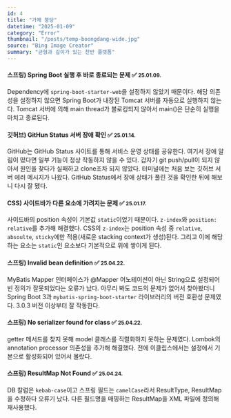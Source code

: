 ```yaml
---
id: 4
title: "가제 붕당"
datetime: "2025-01-09"
category: "Error"
thumbnail: "/posts/temp-boongdang-wide.jpg"
source: "Bing Image Creator"
summary: "균형과 깊이가 있는 찬반 플랫폼"
---
```


#### 스프링) Spring Boot 실행 후 바로 종료되는 문제 ✅ <small className="text-gray-500">25.01.09.</small>
Dependency에 `spring-boot-starter-web`을 설정하지 않았기 때문이다. 해당 의존성을 설정하지 않으면 Spring Boot가 내장된 Tomcat 서버를 자동으로 실행하지 않는다. Tomcat 서버에 의해 main thread가 블로킹되지 않아서 main()은 단순히 실행을 마치고 종료된다.
<br/>

#### 깃허브) GitHun Status 서버 장애 확인 ✅ <small className="text-gray-500">25.01.14.</small>
GitHub는 GitHub Status 사이트를 통해 서비스 운영 상태를 공유한다. 여기서 장애 알림이 떴다면 일부 기능이 정상 작동하지 않을 수 있다. 갑자기 git push/pull이 되지 않아서 원인을 찾다가 실패하고 clone조차 되지 않았다. 터미널에는 처음 보는 깃허브 서버 에러 메시지가 나왔다. GitHub Status에서 장애 상태가 풀린 것을 확인한 뒤에 해보니 다시 잘 됐다.
<br/>

#### CSS) 사이드바가 다른 요소에 가려지는 문제 ✅ <small className="text-gray-500">25.01.17.</small>
사이드바의 position 속성이 기본값 `static`이었기 때문이다. `z-index`와 `position: relative`를 추가해 해결했다. CSS의 `z-index`는 position 속성 중 `relative`, `absoulte`, `sticky`에만 적용(새로운 stacking context가 생성)된다. 그리고 이에 해당하는 요소는 `static`인 요소보다 기본적으로 위에 쌓이게 된다.
<br/>

#### 스프링) Invalid bean definition ✅ <small className="text-gray-500">25.04.22.</small>
MyBatis Mapper 인터페이스가 @Mapper 어노테이션이 아닌 String으로 설정되어 빈 정의가 잘못되었다는 오류가 났다. 아무리 봐도 코드의 문제가 없어서 찾아봤더니 Spring Boot 3과 `mybatis-spring-boot-starter` 라이브러리의 버전 호환성 문제였다. 3.0.3 버전 이상부터 잘 작동한다.
<br/>

#### 스프링) No serializer found for class ✅ <small className="text-gray-500">25.04.22.</small>
getter 메서드를 찾지 못해 model 클래스를 직렬화하지 못하는 문제였다. Lombok의 annotation processor 의존성을 추가해 해결했다. 전에 이클립스에서는 설정에서 기본으로 활성화되어 있어서 몰랐다.
<br/>

#### 스프링) ResultMap Not Found ✅ <small className="text-gray-500">25.04.24.</small>
DB 칼럼은 `kebab-case`이고 스프링 필드는 `camelCase`라서 ResultType, ResultMap을 수정하다 오류기 났다. 다른 필드명을 매핑하는 ResultMap을 XML 파일에 정의해 재사용했다.
<br/>